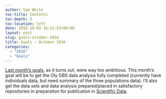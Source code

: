 ```yaml
---
author: Sam White
toc-title: Contents
toc-depth: 5
toc-location: left
date: 2016-10-03 16:21:53+00:00
layout: post
slug: goals-october-2016
title: Goals - October 2016
categories:
  - "2016"
  - "Goals"
---
```


[Last month's goals](https://robertslab.github.io/sams-notebook/posts/2016/2016-09-06-goals-september-2016/), as it turns out, were way too ambitious. This month's goal will be to get the Oly GBS data analysis fully completed (currently have individuals data, but need summary of the three populations data). I'll also get the data sets and data analysis prepared/placed in satisfactory repositories in preparation for publication in [Scientific Data](https://www.nature.com/sdata/about).
